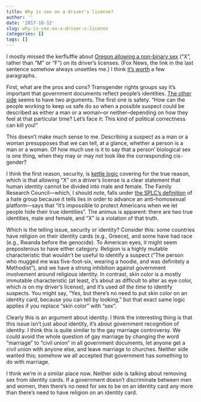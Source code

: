 ```yaml
---
title: Why is sex on a driver’s license?
author: ''
date: '2017-10-12'
slug: why-is-sex-on-a-driver-s-license
categories: []
tags: []
---
```


I mostly missed the kerfluffle about [Oregon allowing a non-binary sex](http://www.foxnews.com/auto/2017/06/16/oregon-to-begin-offering-non-gender-option-on-drivers-license.html) ("X", rather than "M" or "F") on its driver's licenses. (Fox News, the link in the last sentence somehow always unsettles me.) I think [it's worth](https://xkcd.com/386/) a few paragraphs.

First, what are the pros and cons? Transgender rights groups say it's important that government documents reflect people's identities. [The other side](http://www.frc.org/updatearticle/20170510/common-sense) seems to have two arguments. The first one is safety. "How can the people working to keep us safe do so when a possible suspect could be described as either a man or a woman--or neither--depending on how they feel at that particular time? Let's face it: This kind of political correctness can kill you!"

This doesn't make much sense to me. Describing a suspect as a man or a woman presupposes that we can tell, at a glance, whether a person is a man or a woman. Of how much use is it to say that a person' biological sex is one thing, when they may or may not look like the corresponding cis-gender?

I think the first reason, security, is [kettle logic](https://en.wikipedia.org/wiki/Kettle_logic) covering for the true reason, which is that allowing "X" on a driver's license is a clear statement that human identity cannot be divided into male and female. The Family Research Council---which, I should note, falls under [the SPLC's definition](https://www.splcenter.org/fighting-hate/extremist-files/group/family-research-council) of a hate group because it tells lies in order to advance an anti-homosexual platform---says that "it's impossible to protect Americans when we let people hide their true identities". The animus is apparent: there are two true identities, male and female, and "X" is a violation of that truth.

Which is the telling issue, security or identity? Consider this: some countries have religion on their identity cards (e.g., Greece), and some have had race (e.g., Rwanda before the genocide). To American eyes, it might seem preposterous to have either category. Religion is a highly mutable characteristic that wouldn't be useful to identify a suspect ("The person who mugged me was five-foot-six, wearing a hoodie, and was definitely a Methodist"), and we have a strong inhibition against government involvement around religious identity. In contrast, skin color is a mostly immutable characteristic (at least, it's about as difficult to alter as eye color, which *is* on my driver's license), and it's used *all the time* to identify suspects. You might say, "Yes, but there's no need to put skin color on an identity card, because you can tell by looking," but that exact same logic applies if you replace "skin color" with "sex".

Clearly this is an argument about identity. I think the interesting thing is that this issue isn't just about identity, it's about government recognition of identity. I think this is quite similar to the gay marriage controversy. We could avoid the whole question of gay marriage by changing the word "marriage" to "civil union" in all government documents, let anyone get a civil union with anyone else, and leave marriage to churches. Neither side wanted this; somehow we all accepted that government has something to do with marriage.

I think we're in a similar place now. Neither side is talking about removing sex from identity cards. If a government doesn't discriminate between men and women, then there's no need for sex to be on an identity card any more than there's need to have religion on an identity card.